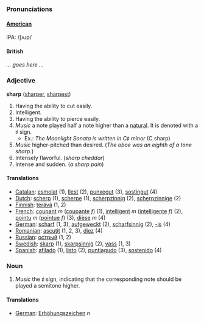 ===Pronunciations===
==== [[WEAE|American]] ====
IPA: /ʃʌɹp/
==== British ====
'' ... goes here ... ''

=== Adjective ===

'''sharp''' ([[sharper]], [[sharpest]])

#Having the ability to cut easily.
#Intelligent.
#Having the ability to pierce easily.
#''Music'' a note played half a note higher than a [[natural]]. It is denoted with a &#9839; sign.
#* Ex.: ''The Moonlight Sonata is written in C&#9839; minor'' (C sharp)
#''Music'' higher-pitched than desired. (''The oboe was an eighth of a tone sharp.'')
#Intensely flavorful. (''sharp cheddar'')
#Intense and sudden. (''a sharp pain'')

==== Translations ====
*[[Catalan]]: [[esmolat]] (1), [[llest]] (2), [[punxegut]] (3), [[sostingut]] (4)
*[[Dutch]]: [[scherp]] (1), [[scherpe]] (1), [[scherpzinnig]] (2), [[scherpzinnige]] (2)
*[[Finnish]]: [[terävä]] (1, 2)
*[[French]]: [[coupant]] ''m'' ([[coupante]] ''f'') (1), [[intelligent]] ''m'' ([[intelligente]] ''f'') (2), [[pointu]] ''m'' ([[pointue]] ''f'') (3), [[dièse]] ''m'' (4)
*[[German]]: [[scharf]] (1, 3), [[aufgeweckt]] (2), [[scharfsinnig]] (2), [[-is]] (4)
*[[Romanian]]: [[ascuţit]] (1, 2, 3), [[diez]] (4)
*[[Russian]]: [[острый]] (1, 2)
*[[Swedish]]: [[skarp]] (1), [[skarpsinnig]] (2), [[vass]] (1, 3)
*[[Spanish]]: [[afilado]] (1), [[listo]] (2), [[puntiagudo]] (3), [[sostenido]] (4)

===Noun===
#''Music'' the &#9839; sign, indicating that the corresponding note should be played a semitone higher.

====Translations====
*[[German]]: [[Erhöhungszeichen]] ''n''